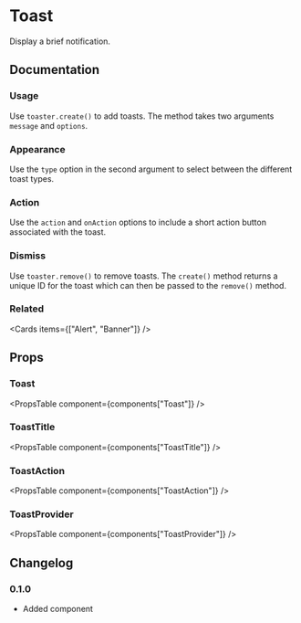 
# Toast

Display a brief notification.

## Documentation

### Usage

Use `toaster.create()` to add toasts. The method takes two arguments `message` and `options`.

<Demo component="toast/usage" />

### Appearance

Use the `type` option in the second argument to select between the different toast types.

<Demo component="toast/appearance-usage" />

### Action

Use the `action` and `onAction` options to include a short action button associated with the toast.

<Demo component="toast/action-usage" />

### Dismiss

Use `toaster.remove()` to remove toasts. The `create()` method returns a unique ID for the toast which can then be passed to the `remove()` method.

<Demo component="toast/dismiss-usage" />

### Related

<Cards items={["Alert", "Banner"]} />

## Props

### Toast

<PropsTable component={components["Toast"]} />

### ToastTitle

<PropsTable component={components["ToastTitle"]} />

### ToastAction

<PropsTable component={components["ToastAction"]} />

### ToastProvider

<PropsTable component={components["ToastProvider"]} />

## Changelog

### 0.1.0

- Added component
